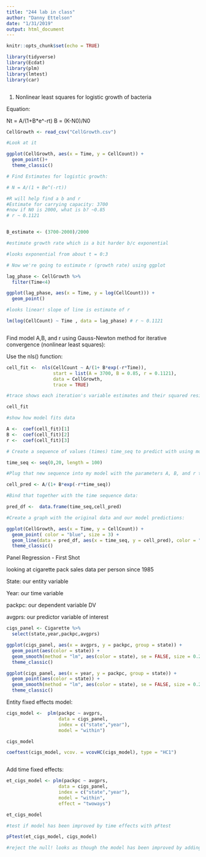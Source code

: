 ```yaml
---
title: "244 lab in class"
author: "Danny Ettelson"
date: "1/31/2019"
output: html_document
---
```


```r
knitr::opts_chunk$set(echo = TRUE)
```





```r


library(tidyverse)
library(Ecdat)
library(plm)
library(lmtest)
library(car)



```

1. Nonlinear least squares for logistic growth of bacteria

Equation:

Nt = A/(1+B*e^-rt)
B = (K-N0)/N0



```r

CellGrowth <- read_csv("CellGrowth.csv")

#Look at it

ggplot(CellGrowth, aes(x = Time, y = CellCount)) +
  geom_point()+
  theme_classic()

# Find Estimates for logistic growth:

# N = A/(1 + Be^(-rt))

#R will help find a b and r
#Estimate for carrying capacity: 3700
#now if N0 is 2000, what is b? ~0.85
# r ~ 0.1121


B_estimate <- (3700-2000)/2000

#estimate growth rate which is a bit harder b/c exponential

#looks exponential from about t = 0:3 

# Now we're going to estimate r (growth rate) using ggplot

lag_phase <- CellGrowth %>% 
  filter(Time<4)

ggplot(lag_phase, aes(x = Time, y = log(CellCount))) +
  geom_point()

#looks linear! slope of line is estimate of r

lm(log(CellCount) ~ Time , data = lag_phase) # r ~ 0.1121



```

Find model A,B, and r using Gauss-Newton method for iterative convergence (nonlinear least squares):

Use the nls() function:

```r

cell_fit <-  nls(CellCount ~ A/(1+ B*exp(-r*Time)), 
                 start = list(A = 3700, B = 0.85, r = 0.1121),
                 data = CellGrowth,
                 trace = TRUE)

#trace shows each iteration's variable estimates and their squared residuals until convergence

cell_fit

#show how model fits data

A <-  coef(cell_fit)[1]
B <-  coef(cell_fit)[2]
r <-  coef(cell_fit)[3]

# Create a sequence of values (times) time_seq to predict with using model

time_seq <- seq(0,20, length = 100)

#Plug that new sequence into my model with the parameters A, B, and r that we found:

cell_pred <- A/(1+ B*exp(-r*time_seq))

#Bind that together with the time sequence data:

pred_df <-  data.frame(time_seq,cell_pred)

#Create a graph with the original data and our model predictions:

ggplot(CellGrowth, aes(x = Time, y = CellCount)) +
  geom_point( color = "blue", size = 3) +
  geom_line(data = pred_df, aes(x = time_seq, y = cell_pred), color = "orange", size = 1)
  theme_classic()

```

Panel Regression - First Shot

looking at cigarette pack sales data per person since 1985 

State: our entity variable

Year: our time variable

packpc: our dependent variable DV

avgprs: our predictor variable of interest


```r

cigs_panel <- Cigarette %>% 
  select(state,year,packpc,avgprs)

ggplot(cigs_panel, aes(x = avgprs, y = packpc, group = state)) +
  geom_point(aes(color = state)) +
  geom_smooth(method = "lm", aes(color = state), se = FALSE, size = 0.2)+
  theme_classic()

ggplot(cigs_panel, aes(x = year, y = packpc, group = state)) +
  geom_point(aes(color = state)) +
  geom_smooth(method = "lm", aes(color = state), se = FALSE, size = 0.2)+
  theme_classic()

```

Entity fixed effects model:

```r

cigs_model <-  plm(packpc ~ avgprs, 
                   data = cigs_panel, 
                   index = c("state","year"),
                   model = "within")

cigs_model

coeftest(cigs_model, vcov. = vcovHC(cigs_model), type = "HC1")



```

Add time fixed effects:

```r

et_cigs_model <- plm(packpc ~ avgprs, 
                   data = cigs_panel, 
                   index = c("state","year"),
                   model = "within",
                   effect = "twoways")

et_cigs_model

#test if model has been improved by time effects with pFtest

pFtest(et_cigs_model, cigs_model)

#reject the null! looks as though the model has been improved by adding time effects

```

